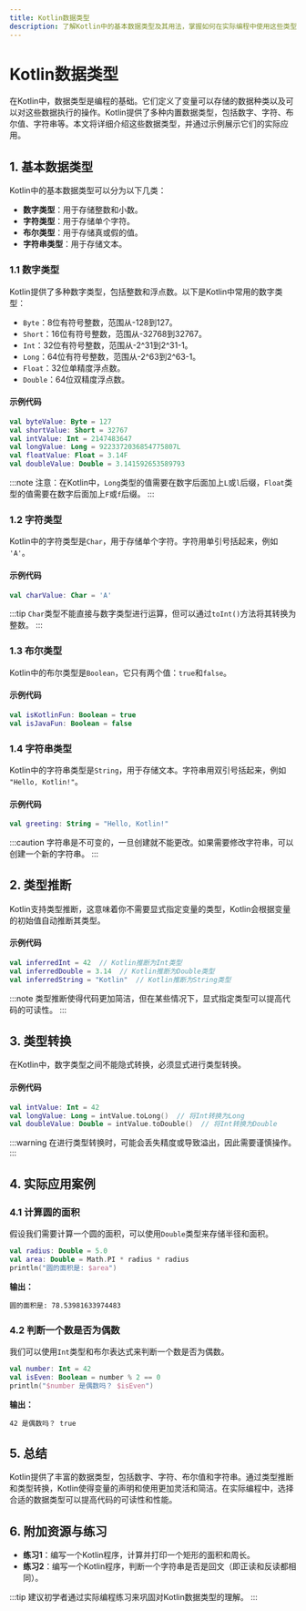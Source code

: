 ```yaml
---
title: Kotlin数据类型
description: 了解Kotlin中的基本数据类型及其用法，掌握如何在实际编程中使用这些类型。
---
```


# Kotlin数据类型

在Kotlin中，数据类型是编程的基础。它们定义了变量可以存储的数据种类以及可以对这些数据执行的操作。Kotlin提供了多种内置数据类型，包括数字、字符、布尔值、字符串等。本文将详细介绍这些数据类型，并通过示例展示它们的实际应用。

## 1. 基本数据类型

Kotlin中的基本数据类型可以分为以下几类：

- **数字类型**：用于存储整数和小数。
- **字符类型**：用于存储单个字符。
- **布尔类型**：用于存储真或假的值。
- **字符串类型**：用于存储文本。

### 1.1 数字类型

Kotlin提供了多种数字类型，包括整数和浮点数。以下是Kotlin中常用的数字类型：

- `Byte`：8位有符号整数，范围从-128到127。
- `Short`：16位有符号整数，范围从-32768到32767。
- `Int`：32位有符号整数，范围从-2^31到2^31-1。
- `Long`：64位有符号整数，范围从-2^63到2^63-1。
- `Float`：32位单精度浮点数。
- `Double`：64位双精度浮点数。

#### 示例代码

```kotlin
val byteValue: Byte = 127
val shortValue: Short = 32767
val intValue: Int = 2147483647
val longValue: Long = 9223372036854775807L
val floatValue: Float = 3.14F
val doubleValue: Double = 3.141592653589793
```

:::note
注意：在Kotlin中，`Long`类型的值需要在数字后面加上`L`或`l`后缀，`Float`类型的值需要在数字后面加上`F`或`f`后缀。
:::

### 1.2 字符类型

Kotlin中的字符类型是`Char`，用于存储单个字符。字符用单引号括起来，例如 `'A'`。

#### 示例代码

```kotlin
val charValue: Char = 'A'
```

:::tip
`Char`类型不能直接与数字类型进行运算，但可以通过`toInt()`方法将其转换为整数。
:::

### 1.3 布尔类型

Kotlin中的布尔类型是`Boolean`，它只有两个值：`true`和`false`。

#### 示例代码

```kotlin
val isKotlinFun: Boolean = true
val isJavaFun: Boolean = false
```

### 1.4 字符串类型

Kotlin中的字符串类型是`String`，用于存储文本。字符串用双引号括起来，例如 `"Hello, Kotlin!"`。

#### 示例代码

```kotlin
val greeting: String = "Hello, Kotlin!"
```

:::caution
字符串是不可变的，一旦创建就不能更改。如果需要修改字符串，可以创建一个新的字符串。
:::

## 2. 类型推断

Kotlin支持类型推断，这意味着你不需要显式指定变量的类型，Kotlin会根据变量的初始值自动推断其类型。

#### 示例代码

```kotlin
val inferredInt = 42  // Kotlin推断为Int类型
val inferredDouble = 3.14  // Kotlin推断为Double类型
val inferredString = "Kotlin"  // Kotlin推断为String类型
```

:::note
类型推断使得代码更加简洁，但在某些情况下，显式指定类型可以提高代码的可读性。
:::

## 3. 类型转换

在Kotlin中，数字类型之间不能隐式转换，必须显式进行类型转换。

#### 示例代码

```kotlin
val intValue: Int = 42
val longValue: Long = intValue.toLong()  // 将Int转换为Long
val doubleValue: Double = intValue.toDouble()  // 将Int转换为Double
```

:::warning
在进行类型转换时，可能会丢失精度或导致溢出，因此需要谨慎操作。
:::

## 4. 实际应用案例

### 4.1 计算圆的面积

假设我们需要计算一个圆的面积，可以使用`Double`类型来存储半径和面积。

```kotlin
val radius: Double = 5.0
val area: Double = Math.PI * radius * radius
println("圆的面积是: $area")
```

**输出：**
```
圆的面积是: 78.53981633974483
```

### 4.2 判断一个数是否为偶数

我们可以使用`Int`类型和布尔表达式来判断一个数是否为偶数。

```kotlin
val number: Int = 42
val isEven: Boolean = number % 2 == 0
println("$number 是偶数吗？ $isEven")
```

**输出：**
```
42 是偶数吗？ true
```

## 5. 总结

Kotlin提供了丰富的数据类型，包括数字、字符、布尔值和字符串。通过类型推断和类型转换，Kotlin使得变量的声明和使用更加灵活和简洁。在实际编程中，选择合适的数据类型可以提高代码的可读性和性能。

## 6. 附加资源与练习

- **练习1**：编写一个Kotlin程序，计算并打印一个矩形的面积和周长。
- **练习2**：编写一个Kotlin程序，判断一个字符串是否是回文（即正读和反读都相同）。

:::tip
建议初学者通过实际编程练习来巩固对Kotlin数据类型的理解。
:::